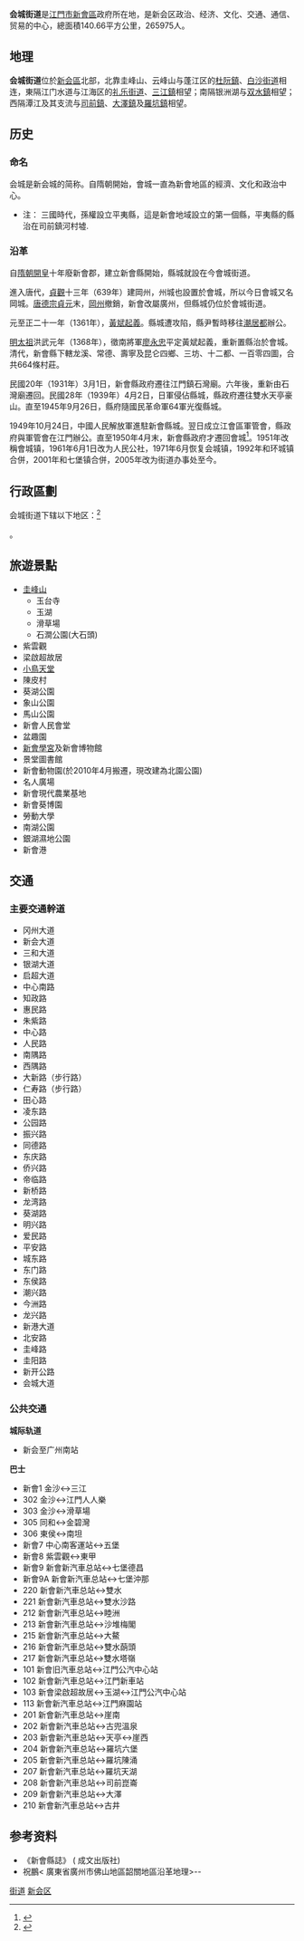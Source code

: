 {{中国乡级行政区<!---乡级行政区专用模板--->
|景观照片文件名 =Banyan_in_Birdie_Heaven.JPG
|景观照片描述 = 位於天马的[[小鸟天堂|小鸟天堂]]
|汉语拼音 = Huì chéng jiēdào
|其他语言 = 
|其他语言名称 = 
|旧称 = 
|地名出处 = 
|位置图文件名 = 
|位置图描述 = 
|自定义图片= 
|建置时间 = 
|政府驻地 = 
|毗邻 = [[杜阮鎮|杜阮鎮]]、[[白沙街道|白沙街道]]、[[礼乐街道|礼乐街道]]、[[三江鎮|三江鎮]]、[[双水鎮|双水鎮]]、[[司前鎮|司前鎮]]、[[大澤鎮|大澤鎮]]、[[羅坑鎮|羅坑鎮]]
|总面积 = 140.66平方公里
|总人口 = 
|总人口年份 = 
|户籍人口 = 265,975
|户籍人口年份 = 2006年
|常住人口 = 
|常住人口年份 = 
|人口密度 = 
|GDP = 
|GDP年份 = 
|邮政编码 = 529100（城区）<br/>529141（三和、孖冲、天禄、天马、大洞、西盛、茶坑）<br/>529156（七堡）
|电话区号 = 750
|官方网站 = http://www.xinhui.gov.cn/export/towns/huichengzhen/index.html
|网站名称 = 会城街道办事处
|44/07/05/001/000}}
'''会城街道'''是[[江門市|江門市]][[新會區|新會區]]政府所在地，是新会区政治、经济、文化、交通、通信、贸易的中心，總面積140.66平方公里，265975人。

==地理==
'''会城街道'''位於[[新会區|新会區]]北部，北靠圭峰山、云峰山与蓬江区的[[杜阮鎮|杜阮鎮]]、[[白沙街道|白沙街道]]相连，東隔江门水道与江海区的[[礼乐街道|礼乐街道]]、[[三江鎮|三江鎮]]相望；南隔银洲湖与[[双水鎮|双水鎮]]相望；西隔潭江及其支流与[[司前鎮|司前鎮]]、[[大澤鎮|大澤鎮]]及[[羅坑鎮|羅坑鎮]]相望。

==历史==
===命名===
会城是新会城的简称。自隋朝開始，會城一直為新會地區的經濟、文化和政治中心。
* 注： 三國時代，孫權設立平夷縣，這是新會地域設立的第一個縣，平夷縣的縣治在司前鎮河村墟.

===沿革===
自[[隋朝|隋朝]][[開皇|開皇]]十年廢新會郡，建立新會縣開始，縣城就設在今會城街道。

進入唐代，[[貞觀|貞觀]]十三年（639年）建岡州，州城也設置於會城，所以今日會城又名岡城。[[唐德宗|唐德宗]][[貞元_(唐朝)|貞元]]末，[[岡州|岡州]]撤銷，新會改屬廣州，但縣城仍位於會城街道。

元至正二十一年（1361年），[[黃斌起義|黃斌起義]]。縣城遭攻陷，縣尹暫時移往[[潮居都|潮居都]]辦公。

[[明太祖|明太祖]]洪武元年（1368年），徵南將軍[[廖永忠|廖永忠]]平定黃斌起義，重新置縣治於會城。清代，新會縣下轄龙溪、常德、壽寧及昆仑四鄉、三坊、十二都、一百零四圖，合共664條村莊。

民國20年（1931年）3月1日，新會縣政府遷往江門鎮石灣廟。六年後，重新由石灣廟遷回。民國28年（1939年）4月2日，日軍侵佔縣城，縣政府遷往雙水天亭豪山。直至1945年9月26日，縣府隨國民革命軍64軍光復縣城。

1949年10月24日，中國人民解放軍進駐新會縣城。翌日成立江會區軍管會，縣政府與軍管會在江門辦公。直至1950年4月末，新會縣政府才遷回會城<ref>{{Cite web |url=http://www.gd-info.gov.cn/books/dtree/showbook.jsp?stype=v&paths=13545&siteid=xhq&sitename=%E6%96%B0%E4%BC%9A%E5%8C%BA%E5%9C%B0%E6%83%85%E7%BD%91 |title=新會地情網 |access-date=2016-02-24 |archive-url=https://web.archive.org/web/20170105093336/http://www.gd-info.gov.cn/books/dtree/showbook.jsp?stype=v&paths=13545&siteid=xhq&sitename=%E6%96%B0%E4%BC%9A%E5%8C%BA%E5%9C%B0%E6%83%85%E7%BD%91 |archive-date=2017-01-05 |dead-url=yes }}</ref>。1951年改稱會城镇，1961年6月1日改为人民公社，1971年6月恢复会城镇，1992年和环城镇合併，2001年和七堡镇合併，2005年改为街道办事处至今。

==行政區劃==
会城街道下辖以下地区：<ref>{{PRC admin/ref sgc|44/07/05/001/000}}</ref>

{{PRC admin/children|44/07/05/001/000}}。

==旅遊景點==
*[[圭峰山|圭峰山]] 
**玉台寺
**玉湖
**滑草場
**石澗公園(大石頭)
*紫雲觀
*梁啟超故居
*[[小鳥天堂|小鳥天堂]]
*陳皮村
*葵湖公園
*象山公園
*馬山公園
*新會人民會堂
*盆趣園
*[[新會學宮|新會學宮]]及新會博物館
*景堂圖書館
*新會動物園(於2010年4月搬遷，現改建為北園公園)
*名人廣場
*新會現代農業基地
*新會葵博園
*勞動大學
*南湖公園
*銀湖濕地公園
*新會港

==交通==
===主要交通幹道===
*冈州大道
*新会大道
*三和大道
*银湖大道
*启超大道
*中心南路
*知政路
*惠民路
*朱紫路
*中心路
*人民路
*南隅路
*西隅路
*大新路（步行路）
*仁寿路（步行路）
*田心路
*凌东路
*公园路
*振兴路
*同德路
*东庆路
*侨兴路
*帝临路
*新桥路
*龙湾路
*葵湖路
*明兴路
*爱民路
*平安路
*城东路
*东门路
*东侯路
*潮兴路
*今洲路
*龙兴路
*新港大道
*北安路
*圭峰路
*圭阳路
*新开公路
*会城大道


===公共交通===
'''城际轨道'''
*新会至广州南站


'''巴士'''

*新會1 金沙↔三江 
*302 金沙↔江門人人樂 
*303 金沙↔滑草場 
*305 同和↔金碧灣 
*306 東侯↔南坦 
*新會7 中心南客運站↔五堡 
*新會8 紫雲觀↔東甲 
*新會9 新會新汽車总站↔七堡德昌 
*新會9A 新會新汽車总站↔七堡沖那 
*220 新會新汽車总站↔雙水 
*221 新會新汽車总站↔雙水沙路 
*212 新會新汽車总站↔睦洲  
*213 新會新汽車总站↔沙堆梅閣  
*215 新會新汽車总站↔大鰲 
*216 新會新汽車总站↔雙水蓢頭 
*217 新會新汽車总站↔雙水塔嶺 
*101 新會旧汽車总站↔江門公汽中心站
*102 新會新汽車总站↔江門新車站 
*103 新會梁啟超故居↔玉湖↔江門公汽中心站
*113 新會新汽車总站↔江門麻園站
*201 新會新汽車总站↔崖南 
*202 新會新汽車总站↔古兜溫泉 
*203 新會新汽車总站↔天亭↔崖西 
*204 新會新汽車总站↔羅坑六堡 
*205 新會新汽車总站↔羅坑陳涌 
*207 新會新汽車总站↔羅坑天湖 
*208 新會新汽車总站↔司前崑崙 
*209 新會新汽車总站↔大澤
*210 新會新汽車总站↔古井

==参考资料== 
{{reflist}}

*《新會縣誌》 ( 成文出版社)
*祝鵬< 廣東省廣州市佛山地區韶關地區沿革地理>--
{{江门市新会区行政区划}}
[[Category:新会区行政区划|街道]]
[[Category:江门街道_(行政区划)|新会区]]